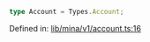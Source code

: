 ```ts
type Account = Types.Account;
```

Defined in: [lib/mina/v1/account.ts:16](https://github.com/o1-labs/o1js/blob/fca908c243ee8e908efacaf73a882d48759e675a/src/lib/mina/v1/account.ts#L16)
